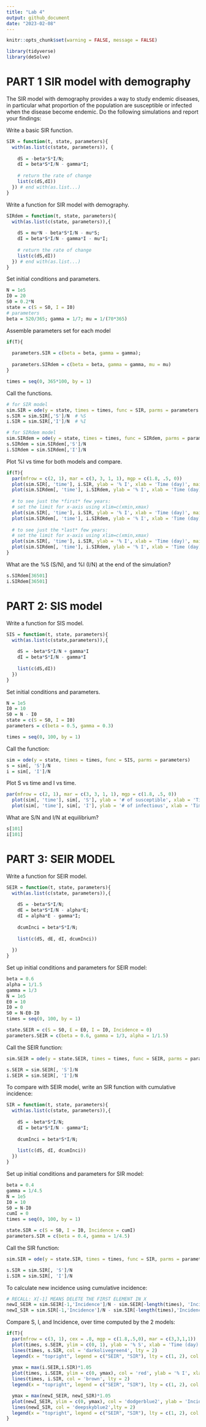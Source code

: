 ```yaml
---
title: "Lab 4"
output: github_document
date: "2023-02-08"
---
```


```r
knitr::opts_chunk$set(warning = FALSE, message = FALSE)

library(tidyverse)
library(deSolve)
```


# PART 1 SIR model with demography

The SIR model with demography provides a way to study endemic diseases, in particular what proportion of the population are susceptible or infected when the disease become endemic.
Do the following simulations and report your findings:

Write a basic SIR function.
```r
SIR = function(t, state, parameters){
  with(as.list(c(state, parameters)), {
    
    dS = -beta*S*I/N;
    dI = beta*S*I/N - gamma*I;
    
    # return the rate of change
    list(c(dS,dI))  
  }) # end with(as.list...)
}
```

Write a function for SIR model with demography.
```r
SIRdem = function(t, state, parameters){
  with(as.list(c(state, parameters)),{
    
    dS = mu*N - beta*S*I/N - mu*S;
    dI = beta*S*I/N - gamma*I - mu*I;
    
    # return the rate of change
    list(c(dS,dI))
  }) # end with(as.list...)
}
```

Set initial conditions and parameters.
```r
N = 1e5 
I0 = 20
S0 = 0.2*N
state = c(S = S0, I = I0)
# parameters
beta = 520/365; gamma = 1/7; mu = 1/(70*365)
```


Assemble parameters set for each model
```r
if(T){
  
  parameters.SIR = c(beta = beta, gamma = gamma);
  
  parameters.SIRdem = c(beta = beta, gamma = gamma, mu = mu)
}

times = seq(0, 365*100, by = 1)
```

Call the functions.
```r
# for SIR model
sim.SIR = ode(y = state, times = times, func = SIR, parms = parameters.SIR);
s.SIR = sim.SIR[,'S']/N  # %S
i.SIR = sim.SIR[,'I']/N  # %I

# for SIRdem model
sim.SIRdem = ode(y = state, times = times, func = SIRdem, parms = parameters.SIRdem);
s.SIRdem = sim.SIRdem[,'S']/N
i.SIRdem = sim.SIRdem[,'I']/N
```

Plot %I vs time for both models and compare.
```r
if(T){
  par(mfrow = c(2, 1), mar = c(3, 3, 1, 1), mgp = c(1.8, .5, 0))
  plot(sim.SIR[, 'time'], i.SIR, ylab = '% I', xlab = 'Time (day)', main = 'SIR model', type = 'l', col = 'blue', lwd = 1)
  plot(sim.SIRdem[, 'time'], i.SIRdem, ylab = '% I', xlab = 'Time (day)', main = 'SIR with demography', type = 'l', col = 'red', lwd = 1)
  
  # to see just the *first* few years: 
  # set the limit for x-axis using xlim=c(xmin,xmax)
  plot(sim.SIR[, 'time'], i.SIR, ylab = '% I', xlab = 'Time (day)', main = 'SIR model', xlim = c(1, 365*10), type = 'l', col = 'blue')
  plot(sim.SIRdem[, 'time'], i.SIRdem, ylab = '% I', xlab = 'Time (day)', main = 'SIR with demography', xlim = c(1, 365*10), type = 'l', col = 'red')
  
  # to see just the *last* few years: 
  # set the limit for x-axis using xlim=c(xmin,xmax)
  plot(sim.SIR[, 'time'], i.SIR, ylab = '% I', xlab = 'Time (day)', main = 'SIR model', xlim = c(365*90+1, 365*100), type = 'l', col = 'blue')
  plot(sim.SIRdem[, 'time'], i.SIRdem, ylab = '% I', xlab = 'Time (day)', main = 'SIR with demography', xlim = c(365*90+1, 365*100), type = 'l', col = 'red')
}
```

What are the %S (S/N), and %I (I/N) at the end of the simulation?  
```r
s.SIRdem[36501]
i.SIRdem[36501]
```


# PART 2: SIS model

Write a function for SIS model.
```r
SIS = function(t, state, parameters){
  with(as.list(c(state,parameters)),{
  
    dS = -beta*S*I/N + gamma*I
    dI = beta*S*I/N - gamma*I
    
    list(c(dS,dI))
  })
}
```

Set initial conditions and parameters.
```r
N = 1e5
I0 = 10
S0 = N - I0
state = c(S = S0, I = I0)
parameters = c(beta = 0.5, gamma = 0.3)

times = seq(0, 100, by = 1)
```

Call the function:
```r
sim = ode(y = state, times = times, func = SIS, parms = parameters)
s = sim[, 'S']/N
i = sim[, 'I']/N
```

Plot S vs time and I vs time.
```r
par(mfrow = c(2, 1), mar = c(3, 3, 1, 1), mgp = c(1.8, .5, 0))
  plot(sim[, 'time'], sim[, 'S'], ylab = '# of susceptible', xlab = 'Time (day)', main = 'Susceptible vs. Time graph', type = 'l', col = 'green', lwd = 1)
  plot(sim[, 'time'], sim[, 'I'], ylab = '# of infectious', xlab = 'Time (day)', main = 'Infectious vs. Time graph', type = 'l', col = 'red', lwd = 1)
```

What are S/N and I/N at equilibrium?  
```r
s[101]
i[101]
```


# PART 3: SEIR MODEL

Write a function for SEIR model.
```r
SEIR = function(t, state, parameters){
  with(as.list(c(state, parameters)),{
    
    dS = -beta*S*I/N;
    dE = beta*S*I/N - alpha*E;
    dI = alpha*E - gamma*I;
    
    dcumInci = beta*S*I/N;
    
    list(c(dS, dE, dI, dcumInci))
    
  })
}
```

Set up initial conditions and parameters for SEIR model:
```r
beta = 0.6 
alpha = 1/1.5
gamma = 1/3
N = 1e5
E0 = 10 
I0 = 0 
S0 = N-E0-I0
times = seq(0, 100, by = 1)

state.SEIR = c(S = S0, E = E0, I = I0, Incidence = 0)
parameters.SEIR = c(beta = 0.6, gamma = 1/3, alpha = 1/1.5)
```

Call the SEIR function:
```r
sim.SEIR = ode(y = state.SEIR, times = times, func = SEIR, parms = parameters.SEIR)

s.SEIR = sim.SEIR[, 'S']/N
i.SEIR = sim.SEIR[, 'I']/N
```

To compare with SEIR model, write an SIR function with cumulative incidence:
```r
SIR = function(t, state, parameters){
  with(as.list(c(state, parameters)),{
   
    dS = -beta*S*I/N;
    dI = beta*S*I/N - gamma*I;
    
    dcumInci = beta*S*I/N;
    
    list(c(dS, dI, dcumInci))
  })
}
```

Set up initial conditions and parameters for SIR model:
```r
beta = 0.4 
gamma = 1/4.5
N = 1e5
I0 = 10 
S0 = N-I0
cumI = 0
times = seq(0, 100, by = 1)

state.SIR = c(S = S0, I = I0, Incidence = cumI)
parameters.SIR = c(beta = 0.4, gamma = 1/4.5)
```

Call the SIR function:
```r
sim.SIR = ode(y = state.SIR, times = times, func = SIR, parms = parameters.SIR)

s.SIR = sim.SIR[, 'S']/N
i.SIR = sim.SIR[, 'I']/N
```

To calculate new incidence using cumulative incidence:
```r
# RECALL: X[-1] MEANS DELETE THE FIRST ELEMENT IN X
newI_SEIR = sim.SEIR[-1,'Incidence']/N - sim.SEIR[-length(times), 'Incidence']/N; # new cases
newI_SIR = sim.SIR[-1,'Incidence']/N - sim.SIR[-length(times),'Incidence']/N; # new cases
```

Compare S, I, and Incidence, over time computed by the 2 models:
```r
if(T){
  par(mfrow = c(3, 1), cex = .8, mgp = c(1.8,.5,0), mar = c(3,3,1,1))
  plot(times, s.SEIR, ylim = c(0, 1), ylab = '% S', xlab = 'Time (day)', main = '%S over time', type = 'l', col = 'forestgreen')
  lines(times, s.SIR, col = 'darkolivegreen4', lty = 2)
  legend(x = "topright", legend = c("SEIR", "SIR"), lty = c(1, 2), col = c('forestgreen', 'darkolivegreen4'), lwd = 2) 
  
  ymax = max(i.SEIR,i.SIR)*1.05
  plot(times, i.SEIR, ylim = c(0, ymax), col = 'red', ylab = '% I', xlab = 'Time (day)', main = '%I over time', type = 'l')
  lines(times, i.SIR, col = 'brown', lty = 2)
  legend(x = "topright", legend = c("SEIR", "SIR"), lty = c(1, 2), col = c('red', 'brown'), lwd = 2)

  ymax = max(newI_SEIR, newI_SIR)*1.05
  plot(newI_SEIR, ylim = c(0, ymax), col = 'dodgerblue2', ylab = 'Incidence', xlab = 'Time (day)', main = 'Incidence over time', type = 'l')
  lines(newI_SIR, col = 'deepskyblue2',lty = 2)
  legend(x = "topright", legend = c("SEIR", "SIR"), lty = c(1, 2), col = c('dodgerblue2', 'deepskyblue2'), lwd = 2)
}
```






